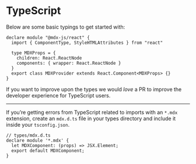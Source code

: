 # TypeScript

<!--
TODO: this feels like it’s placed weirdly.
Where could it go?
-->

Below are some basic typings to get started with:

```tsx
declare module "@mdx-js/react" {
  import { ComponentType, StyleHTMLAttributes } from "react"

  type MDXProps = {
    children: React.ReactNode
    components: { wrapper: React.ReactNode }
  }
  export class MDXProvider extends React.Component<MDXProps> {}
}
```

If you want to improve upon the types we would *love* a PR to
improve the developer experience for TypeScript users.

* * *

If you’re getting errors from TypeScript related to imports with an `*.mdx`
extension, create an `mdx.d.ts` file in your types directory and include it
inside your `tsconfig.json`.

```tsx
// types/mdx.d.ts
declare module '*.mdx' {
  let MDXComponent: (props) => JSX.Element;
  export default MDXComponent;
}
```
